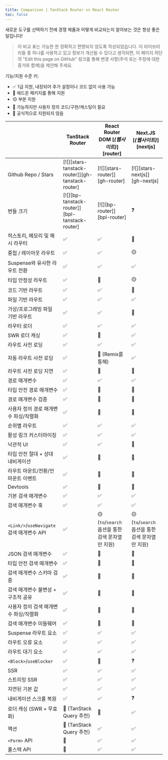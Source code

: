 ```yaml
---
title: Comparison | TanStack Router vs React Router
toc: false
---
```


새로운 도구를 선택하기 전에 경쟁 제품과 어떻게 비교되는지 알아보는 것은 항상 좋은 일입니다!

> 이 비교 표는 가능한 한 정확하고 편향되지 않도록 작성되었습니다. 이 라이브러리들 중 하나를 사용하고 있고 정보가 개선될 수 있다고 생각되면, 이 페이지 하단의 "Edit this page on GitHub" 링크를 통해 변경 사항(주석 또는 주장에 대한 증거와 함께)을 제안해 주세요.

기능/지원 수준 키:

- ✅ 1급 지원, 내장되어 추가 설정이나 코드 없이 사용 가능
- 🔵 애드온 패키지를 통해 지원
- 🟡 부분 지원
- 🔶 가능하지만 사용자 정의 코드/구현/캐스팅이 필요
- 🛑 공식적으로 지원되지 않음

|                                           | TanStack Router                                  | React Router DOM [_(웹사이트)_][router]           | Next.JS [_(웹사이트)_][nextjs]                    |
| ----------------------------------------- | ------------------------------------------------ | ------------------------------------------------- | ------------------------------------------------- |
| Github Repo / Stars                       | [![][stars-tanstack-router]][gh-tanstack-router] | [![][stars-router]][gh-router]                    | [![][stars-nextjs]][gh-nextjs]                    |
| 번들 크기                                 | [![][bp-tanstack-router]][bpl-tanstack-router]   | [![][bp-router]][bpl-router]                      | ❓                                                |
| 히스토리, 메모리 및 해시 라우터           | ✅                                               | ✅                                                | 🛑                                                |
| 중첩 / 레이아웃 라우트                    | ✅                                               | ✅                                                | 🟡                                                |
| Suspense와 유사한 라우트 전환             | ✅                                               | ✅                                                | ✅                                                |
| 타입 안정성 라우트                        | ✅                                               | 🛑                                                | 🟡                                                |
| 코드 기반 라우트                          | ✅                                               | ✅                                                | 🛑                                                |
| 파일 기반 라우트                          | ✅                                               | ✅                                                | ✅                                                |
| 가상/프로그래밍 파일 기반 라우트          | ✅                                               | ✅                                                | 🛑                                                |
| 라우터 로더                               | ✅                                               | ✅                                                | ✅                                                |
| SWR 로더 캐싱                             | ✅                                               | 🛑                                                | ✅                                                |
| 라우트 사전 로딩                          | ✅                                               | ✅                                                | ✅                                                |
| 자동 라우트 사전 로딩                     | ✅                                               | 🔵 (Remix를 통해)                                 | ✅                                                |
| 라우트 사전 로딩 지연                     | ✅                                               | 🔶                                                | 🛑                                                |
| 경로 매개변수                             | ✅                                               | ✅                                                | ✅                                                |
| 타입 안전 경로 매개변수                   | ✅                                               | 🛑                                                | 🛑                                                |
| 경로 매개변수 검증                        | ✅                                               | 🛑                                                | 🛑                                                |
| 사용자 정의 경로 매개변수 파싱/직렬화     | ✅                                               | 🛑                                                | 🛑                                                |
| 순위별 라우트                             | ✅                                               | ✅                                                | ✅                                                |
| 활성 링크 커스터마이징                    | ✅                                               | ✅                                                | ✅                                                |
| 낙관적 UI                                 | ✅                                               | ✅                                                | 🔶                                                |
| 타입 안전 절대 + 상대 내비게이션          | ✅                                               | 🛑                                                | 🛑                                                |
| 라우트 마운트/전환/언마운트 이벤트        | ✅                                               | 🛑                                                | 🛑                                                |
| Devtools                                  | ✅                                               | 🛑                                                | 🛑                                                |
| 기본 검색 매개변수                        | ✅                                               | ✅                                                | ✅                                                |
| 검색 매개변수 훅                          | ✅                                               | ✅                                                | ✅                                                |
| `<Link/>`/`useNavigate` 검색 매개변수 API | ✅                                               | 🟡 (`to`/`search` 옵션을 통한 검색 문자열만 지원) | 🟡 (`to`/`search` 옵션을 통한 검색 문자열만 지원) |
| JSON 검색 매개변수                        | ✅                                               | 🔶                                                | 🔶                                                |
| 타입 안전 검색 매개변수                   | ✅                                               | 🛑                                                | 🛑                                                |
| 검색 매개변수 스키마 검증                 | ✅                                               | 🛑                                                | 🛑                                                |
| 검색 매개변수 불변성 + 구조적 공유        | ✅                                               | 🔶                                                | 🛑                                                |
| 사용자 정의 검색 매개변수 파싱/직렬화     | ✅                                               | 🔶                                                | 🛑                                                |
| 검색 매개변수 미들웨어                    | ✅                                               | 🛑                                                | 🛑                                                |
| Suspense 라우트 요소                      | ✅                                               | ✅                                                | ✅                                                |
| 라우트 오류 요소                          | ✅                                               | ✅                                                | ✅                                                |
| 라우트 대기 요소                          | ✅                                               | ✅                                                | ✅                                                |
| `<Block>`/`useBlocker`                    | ✅                                               | 🔶                                                | ❓                                                |
| SSR                                       | ✅                                               | ✅                                                | ✅                                                |
| 스트리밍 SSR                              | ✅                                               | ✅                                                | ✅                                                |
| 지연된 기본 값                            | ✅                                               | ✅                                                | ✅                                                |
| 내비게이션 스크롤 복원                    | ✅                                               | ✅                                                | ❓                                                |
| 로더 캐싱 (SWR + 무효화)                  | 🔶 (TanStack Query 추천)                         | 🛑                                                | ✅                                                |
| 액션                                      | 🔶 (TanStack Query 추천)                         | ✅                                                | ✅                                                |
| `<Form>` API                              | 🛑                                               | ✅                                                | ✅                                                |
| 풀스택 API                                | 🛑                                               | ✅                                                | ✅                                                |

